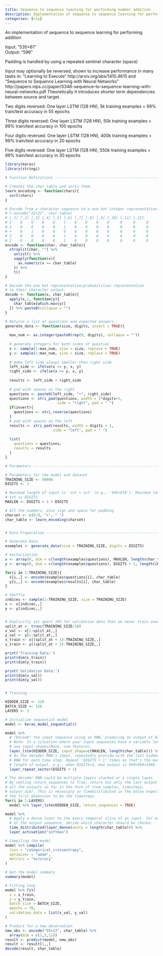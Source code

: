 ```yaml
---
title: Sequence to sequence learning for performing number addition
description: Implementation of sequence to sequence learning for performing addition of two numbers (as strings).
categories: [nlp]
---
```


An implementation of sequence to sequence learning for performing addition

Input: "535+61"  
Output: "596"  

Padding is handled by using a repeated sentinel character (space)

Input may optionally be reversed, shown to increase performance in many tasks in:
"Learning to Execute"
http://arxiv.org/abs/1410.4615
and
"Sequence to Sequence Learning with Neural Networks"
http://papers.nips.cc/paper/5346-sequence-to-sequence-learning-with-neural-networks.pdf
Theoretically it introduces shorter term dependencies between source and target.

Two digits reversed:
 One layer LSTM (128 HN), 5k training examples = 99% train/test accuracy in 55 epochs

Three digits reversed:
 One layer LSTM (128 HN), 50k training examples = 99% train/test accuracy in 100 epochs

Four digits reversed:
 One layer LSTM (128 HN), 400k training examples = 99% train/test accuracy in 20 epochs

Five digits reversed:
 One layer LSTM (128 HN), 550k training examples = 99% train/test accuracy in 30 epochs


```r
library(keras)
library(stringi)

# Function Definitions ----------------------------------------------------

# Creates the char table and sorts them.
learn_encoding <- function(chars){
  sort(chars)
}

# Encode from a character sequence to a one hot integer representation.
# > encode("22+22", char_table)
# [,1] [,2] [,3] [,4] [,5] [,6] [,7] [,8] [,9] [,10] [,11] [,12]
# 2    0    0    0    0    1    0    0    0    0     0     0     0
# 2    0    0    0    0    1    0    0    0    0     0     0     0
# +    0    1    0    0    0    0    0    0    0     0     0     0
# 2    0    0    0    0    1    0    0    0    0     0     0     0
# 2    0    0    0    0    1    0    0    0    0     0     0     0
encode <- function(char, char_table){
  strsplit(char, "") %>%
    unlist() %>%
    sapply(function(x){
      as.numeric(x == char_table)
    }) %>% 
    t()
}

# Decode the one hot representation/probabilities representation
# to their character output.
decode <- function(x, char_table){
  apply(x,1, function(y){
    char_table[which.max(y)]
  }) %>% paste0(collapse = "")
}

# Returns a list of questions and expected answers.
generate_data <- function(size, digits, invert = TRUE){
  
  max_num <- as.integer(paste0(rep(9, digits), collapse = ""))
  
  # generate integers for both sides of question
  x <- sample(1:max_num, size = size, replace = TRUE)
  y <- sample(1:max_num, size = size, replace = TRUE)
  
  # make left side always smaller than right side
  left_side <- ifelse(x <= y, x, y)
  right_side <- ifelse(x >= y, x, y)
  
  results <- left_side + right_side
  
  # pad with spaces on the right
  questions <- paste0(left_side, "+", right_side)
  questions <- stri_pad(questions, width = 2*digits+1, 
                        side = "right", pad = " ")
  if(invert){
    questions <- stri_reverse(questions)
  }
  # pad with spaces on the left
  results <- stri_pad(results, width = digits + 1, 
                      side = "left", pad = " ")
  
  list(
    questions = questions,
    results = results
  )
}

# Parameters --------------------------------------------------------------

# Parameters for the model and dataset
TRAINING_SIZE <- 50000
DIGITS <- 2

# Maximum length of input is 'int + int' (e.g., '345+678'). Maximum length of
# int is DIGITS
MAXLEN <- DIGITS + 1 + DIGITS

# All the numbers, plus sign and space for padding
charset <- c(0:9, "+", " ")
char_table <- learn_encoding(charset)


# Data Preparation --------------------------------------------------------

# Generate Data
examples <- generate_data(size = TRAINING_SIZE, digits = DIGITS)

# Vectorization
x <- array(0, dim = c(length(examples$questions), MAXLEN, length(char_table)))
y <- array(0, dim = c(length(examples$questions), DIGITS + 1, length(char_table)))

for(i in 1:TRAINING_SIZE){
  x[i,,] <- encode(examples$questions[i], char_table)
  y[i,,] <- encode(examples$results[i], char_table)
}

# Shuffle
indices <- sample(1:TRAINING_SIZE, size = TRAINING_SIZE)
x <- x[indices,,]
y <- y[indices,,]


# Explicitly set apart 10% for validation data that we never train over
split_at <- trunc(TRAINING_SIZE/10)
x_val <- x[1:split_at,,]
y_val <- y[1:split_at,,]
x_train <- x[(split_at + 1):TRAINING_SIZE,,]
y_train <- y[(split_at + 1):TRAINING_SIZE,,]

print('Training Data:')
print(dim(x_train))
print(dim(y_train))

print('Validation Data:')
print(dim(x_val))
print(dim(y_val))


# Training ----------------------------------------------------------------

HIDDEN_SIZE <- 128
BATCH_SIZE <- 128
LAYERS <- 1

# Initialize sequential model
model <- keras_model_sequential() 

model %>%
  # "Encode" the input sequence using an RNN, producing an output of HIDDEN_SIZE.
  # Note: In a situation where your input sequences have a variable length,
  # use input_shape=(None, num_feature).
  layer_lstm(HIDDEN_SIZE, input_shape=c(MAXLEN, length(char_table))) %>%
  # As the decoder RNN's input, repeatedly provide with the last hidden state of
  # RNN for each time step. Repeat 'DIGITS + 1' times as that's the maximum
  # length of output, e.g., when DIGITS=3, max output is 999+999=1998.
  layer_repeat_vector(DIGITS + 1)

# The decoder RNN could be multiple layers stacked or a single layer.
# By setting return_sequences to True, return not only the last output but
# all the outputs so far in the form of (num_samples, timesteps,
# output_dim). This is necessary as TimeDistributed in the below expects
# the first dimension to be the timesteps.
for(i in 1:LAYERS)
  model %>% layer_lstm(HIDDEN_SIZE, return_sequences = TRUE)

model %>% 
  # Apply a dense layer to the every temporal slice of an input. For each of step
  # of the output sequence, decide which character should be chosen.
  time_distributed(layer_dense(units = length(char_table))) %>%
  layer_activation("softmax")

# Compiling the model
model %>% compile(
  loss = "categorical_crossentropy", 
  optimizer = "adam", 
  metrics = "accuracy"
)

# Get the model summary
summary(model)

# Fitting loop
model %>% fit( 
  x = x_train, 
  y = y_train, 
  batch_size = BATCH_SIZE, 
  epochs = 70,
  validation_data = list(x_val, y_val)
)

# Predict for a new observation
new_obs <- encode("55+22", char_table) %>%
  array(dim = c(1,5,12))
result <- predict(model, new_obs)
result <- result[1,,]
decode(result, char_table)
```

